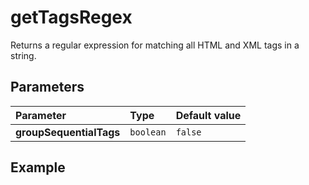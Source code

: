 
# getTagsRegex

Returns a regular expression for matching all HTML and XML tags in a string.

## Parameters

| Parameter               | Type      | Default value |
| :---------------------- | :-------- | :------------ |
| **groupSequentialTags** | `boolean` | `false`       |

## Example

<Example string="<p><b>Bold move.</b><br/>Paragraph.</p><!-- comment --> :)" />
